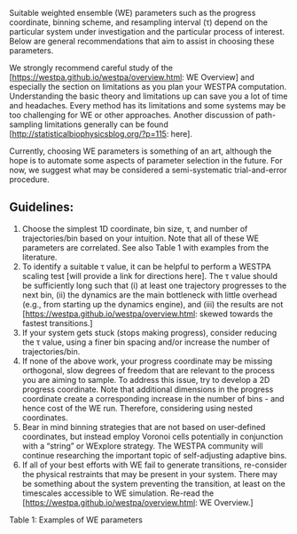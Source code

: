 Suitable weighted ensemble (WE) parameters such as the progress coordinate, binning scheme, and resampling interval (τ) depend on the particular system under investigation and the particular process of interest.  Below are general recommendations that aim to assist in choosing these parameters.

We strongly recommend careful study of the [https://westpa.github.io/westpa/overview.html: WE Overview] and especially the section on limitations as you plan your WESTPA computation.  Understanding the basic theory and limitations up can save you a lot of time and headaches.  Every method has its limitations and some systems may be too challenging for WE or other approaches.  Another discussion of path-sampling limitations generally can be found [http://statisticalbiophysicsblog.org/?p=115: here].

Currently, choosing WE parameters is something of an art, although the hope is to automate some aspects of parameter selection in the future.  For now, we suggest what may be considered a semi-systematic trial-and-error procedure.

==Guidelines:==
# Choose the simplest 1D coordinate, bin size, τ, and number of trajectories/bin based on your intuition.  Note that all of these WE parameters are correlated. See also Table 1 with examples from the literature. 
# To identify a suitable τ value, it can be helpful to perform a WESTPA scaling test [will provide a link for directions here]. The τ value should be sufficiently long such that (i) at least one trajectory progresses to the next bin, (ii) the dynamics are the main bottleneck with little overhead (e.g., from starting up the dynamics engine), and (iii) the results are not [https://westpa.github.io/westpa/overview.html: skewed towards the fastest transitions.] 
# If your system gets stuck (stops making progress), consider reducing the τ value, using a finer bin spacing and/or increase the number of trajectories/bin.
# If none of the above work, your progress coordinate may be missing orthogonal, slow degrees of freedom that are relevant to the process you are aiming to sample. To address this issue, try to develop a 2D progress coordinate.  Note that additional dimensions in the progress coordinate create a corresponding increase in the number of bins - and hence cost of the WE run.  Therefore, considering using nested coordinates.
# Bear in mind binning strategies that are not based on user-defined coordinates, but instead employ Voronoi cells potentially in conjunction with a “string” or WExplore strategy.  The WESTPA community will continue researching the important topic of self-adjusting adaptive bins.
# If all of your best efforts with WE fail to generate transitions, re-consider the physical restraints that may be present in your system.  There may be something about the system preventing the transition, at least on the timescales accessible to WE simulation.  Re-read the [https://westpa.github.io/westpa/overview.html: WE Overview.]

Table 1: Examples of WE parameters 



